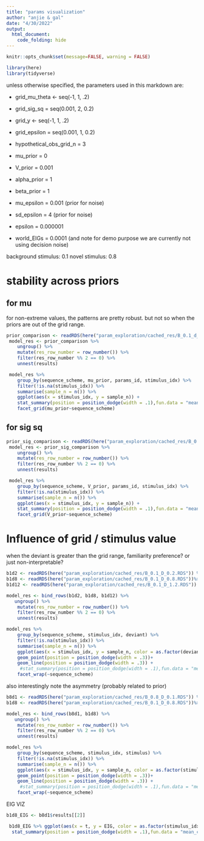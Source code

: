 ```yaml
---
title: "params visualization"
author: "anjie & gal"
date: "4/30/2022"
output:
  html_document:
    code_folding: hide
---
```


```r
knitr::opts_chunk$set(message=FALSE, warning = FALSE)
```


```r
library(here)
library(tidyverse)
```

unless otherwise specified, the parameters used in this markdown are: 

- grid_mu_theta <- seq(-1, 1, .2)
- grid_sig_sq = seq(0.001, 2, 0.2)
- grid_y <- seq(-1, 1, .2)
- grid_epsilon = seq(0.001, 1, 0.2)
- hypothetical_obs_grid_n = 3 
- mu_prior = 0
- V_prior = 0.001
- alpha_prior = 1
- beta_prior = 1
- mu_epsilon = 0.001 (prior for noise)
- sd_epsilon = 4 (prior for noise)


- epsilon = 0.000001
- world_EIGs = 0.0001 
(and note for demo purpose we are currently not using decision noise)

background stimulus: 0.1
novel stimulus: 0.8


# stability across priors 

## for mu 

for non-extreme values, the patterns are pretty robust. but not so when the priors are out of the grid range. 

```r
prior_comparison <- readRDS(here("param_exploration/cached_res/B_0.1_d_0.8_mu_comparison.RDS"))
 model_res <- prior_comparison %>% 
    ungroup() %>% 
    mutate(res_row_number = row_number()) %>% 
    filter(res_row_number %% 2 == 0) %>% 
    unnest(results)

 model_res %>%   
    group_by(sequence_scheme, mu_prior, params_id, stimulus_idx) %>% 
    filter(!is.na(stimulus_idx)) %>% 
    summarise(sample_n = n()) %>% 
    ggplot(aes(x = stimulus_idx, y = sample_n)) + 
    stat_summary(position = position_dodge(width = .1),fun.data = "mean_cl_boot") + 
    facet_grid(mu_prior~sequence_scheme)
```

## for sig sq

```r
prior_sig_comparison <- readRDS(here("param_exploration/cached_res/B_0.1_D_0.8_sig_comparison.RDS"))
 model_res <- prior_sig_comparison %>% 
    ungroup() %>% 
    mutate(res_row_number = row_number()) %>% 
    filter(res_row_number %% 2 == 0) %>% 
    unnest(results)

 model_res %>%   
    group_by(sequence_scheme, V_prior, params_id, stimulus_idx) %>% 
    filter(!is.na(stimulus_idx)) %>% 
    summarise(sample_n = n()) %>% 
    ggplot(aes(x = stimulus_idx, y = sample_n)) + 
    stat_summary(position = position_dodge(width = .1),fun.data = "mean_cl_boot") + 
    facet_grid(V_prior~sequence_scheme)
```

# Influence of grid / stimulus value 

when the deviant is greater than the grid range, familiarity preference? or just non-interpretable? 


```r
b1d2 <- readRDS(here("param_exploration/cached_res/B_0.1_D_0.2.RDS")) %>% mutate(deviant = 0.2)
b1d8 <- readRDS(here("param_exploration/cached_res/B_0.1_D_0.8.RDS"))%>% mutate(deviant = 0.8)
b1d12 <- readRDS(here("param_exploration/cached_res/B_0.1_D_1.2.RDS")) %>% mutate(deviant = 1.2)

model_res <- bind_rows(b1d2, b1d8, b1d12) %>% 
   ungroup() %>% 
    mutate(res_row_number = row_number()) %>% 
    filter(res_row_number %% 2 == 0) %>% 
    unnest(results)

model_res %>%   
    group_by(sequence_scheme, stimulus_idx, deviant) %>% 
    filter(!is.na(stimulus_idx)) %>% 
    summarise(sample_n = n()) %>% 
    ggplot(aes(x = stimulus_idx, y = sample_n, color = as.factor(deviant), group = deviant)) + 
    geom_point(position = position_dodge(width = .3))+ 
    geom_line(position = position_dodge(width = .3)) + 
     #stat_summary(position = position_dodge(width = .1),fun.data = "mean_cl_boot") + 
    facet_wrap(~sequence_scheme)
```


also interestingly note the asymmetry (probably related to prior)

```r
b8d1 <- readRDS(here("param_exploration/cached_res/B_0.8_D_0.1.RDS")) %>% mutate(stimulus = "b_0.8_d_0.1")
b1d8 <- readRDS(here("param_exploration/cached_res/B_0.1_D_0.8.RDS"))%>% mutate(stimulus =  "b_0.1_d_0.8")

model_res <- bind_rows(b8d1, b1d8) %>% 
   ungroup() %>% 
    mutate(res_row_number = row_number()) %>% 
    filter(res_row_number %% 2 == 0) %>% 
    unnest(results)

model_res %>%   
    group_by(sequence_scheme, stimulus_idx, stimulus) %>% 
    filter(!is.na(stimulus_idx)) %>% 
    summarise(sample_n = n()) %>% 
    ggplot(aes(x = stimulus_idx, y = sample_n, color = as.factor(stimulus), group = stimulus)) + 
    geom_point(position = position_dodge(width = .3))+ 
    geom_line(position = position_dodge(width = .3)) + 
     #stat_summary(position = position_dodge(width = .1),fun.data = "mean_cl_boot") + 
    facet_wrap(~sequence_scheme)
```

EIG VIZ

```r
b1d8_EIG <- b8d1$results[[2]]

 b1d8_EIG %>% ggplot(aes(x = t, y = EIG, color = as.factor(stimulus_idx))) + 
  stat_summary(position = position_dodge(width = .1),fun.data = "mean_cl_boot")
```


